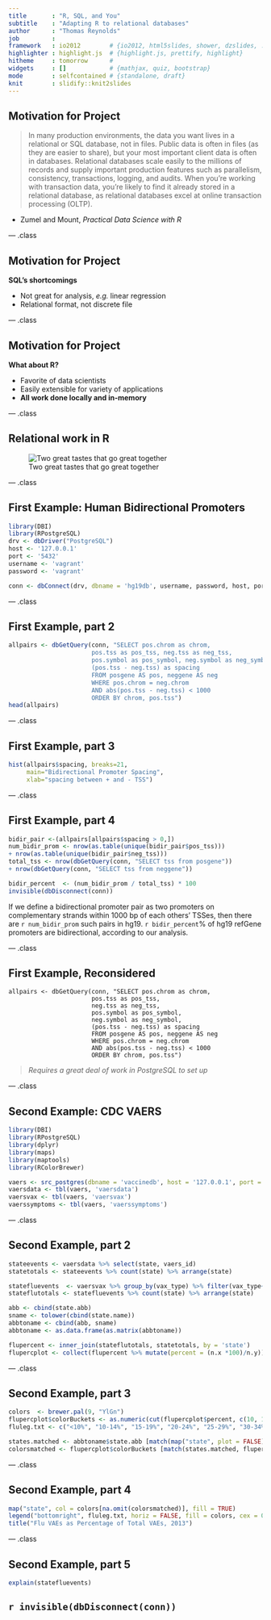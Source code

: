 ```yaml
---
title       : "R, SQL, and You"
subtitle    : "Adapting R to relational databases"
author      : "Thomas Reynolds"
job         : 
framework   : io2012        # {io2012, html5slides, shower, dzslides, ...}
highlighter : highlight.js  # {highlight.js, prettify, highlight}
hitheme     : tomorrow      # 
widgets     : []            # {mathjax, quiz, bootstrap}
mode        : selfcontained # {standalone, draft}
knit        : slidify::knit2slides
---
```


## Motivation for Project

> In many production environments, the data you want lives in a relational or SQL database, not in files. Public data is often in files (as they are easier to share), but your most important client data is often in databases. Relational databases scale easily to the millions of records and supply important production features such as parallelism, consistency, transactions, logging, and audits. When you’re working with transaction data, you’re likely to find it already stored in a relational database, as relational databases excel at online transaction processing (OLTP).

 - Zumel and Mount, *Practical Data Science with R*

--- .class

## Motivation for Project

**SQL's shortcomings**

- Not great for analysis, *e.g.* linear regression
- Relational format, not discrete file

--- .class

## Motivation for Project

**What about R?**

- Favorite of data scientists
- Easily extensible for variety of applications
- **All work done locally and in-memory**

--- .class

## Relational work in R

![Two great tastes that go great together](http://img2.timeinc.net/health/images/slides/reeses-peanut-butter-400x400.jpg)

--- .class

## First Example: Human Bidirectional Promoters

```r
library(DBI)
library(RPostgreSQL)
drv <- dbDriver("PostgreSQL")
host <- '127.0.0.1'
port <- '5432'
username <- 'vagrant'
password <- 'vagrant'

conn <- dbConnect(drv, dbname = 'hg19db', username, password, host, port)
```

--- .class

## First Example, part 2

```r
allpairs <- dbGetQuery(conn, "SELECT pos.chrom as chrom,
                       pos.tss as pos_tss, neg.tss as neg_tss, 
                       pos.symbol as pos_symbol, neg.symbol as neg_symbol, 
                       (pos.tss - neg.tss) as spacing 
                       FROM posgene AS pos, neggene AS neg 
                       WHERE pos.chrom = neg.chrom
                       AND abs(pos.tss - neg.tss) < 1000
                       ORDER BY chrom, pos.tss")
head(allpairs)
```

--- .class

## First Example, part 3

```r
hist(allpairs$spacing, breaks=21,
     main="Bidirectional Promoter Spacing", 
     xlab="spacing between + and - TSS")
```

--- .class

## First Example, part 4

```r
bidir_pair <-(allpairs[allpairs$spacing > 0,])
num_bidir_prom <- nrow(as.table(unique(bidir_pair$pos_tss))) 
+ nrow(as.table(unique(bidir_pair$neg_tss)))
total_tss <- nrow(dbGetQuery(conn, "SELECT tss from posgene")) 
+ nrow(dbGetQuery(conn, "SELECT tss from neggene"))

bidir_percent  <- (num_bidir_prom / total_tss) * 100
invisible(dbDisconnect(conn))
```

If we define a bidirectional promoter pair as two promoters on complementary strands within 1000 bp of each others' TSSes, then there are `r num_bidir_prom` such pairs in hg19. `r bidir_percent`% of hg19 refGene promoters are bidirectional, according to our analysis.

--- .class

## First Example, Reconsidered
```
allpairs <- dbGetQuery(conn, "SELECT pos.chrom as chrom,
                       pos.tss as pos_tss,
                       neg.tss as neg_tss, 
                       pos.symbol as pos_symbol,
                       neg.symbol as neg_symbol, 
                       (pos.tss - neg.tss) as spacing 
                       FROM posgene AS pos, neggene AS neg 
                       WHERE pos.chrom = neg.chrom
                       AND abs(pos.tss - neg.tss) < 1000
                       ORDER BY chrom, pos.tss")
```

> *Requires a great deal of work in PostgreSQL to set up*

--- .class

## Second Example: CDC VAERS
```r
library(DBI)
library(RPostgreSQL)
library(dplyr)
library(maps)
library(maptools)
library(RColorBrewer)

vaers <- src_postgres(dbname = 'vaccinedb', host = '127.0.0.1', port = '5432', user = 'vagrant', password = 'vagrant')
vaersdata <- tbl(vaers, 'vaersdata')
vaersvax <- tbl(vaers, 'vaersvax')
vaerssymptoms <- tbl(vaers, 'vaerssymptoms')
```

--- .class

## Second Example, part 2

```r
stateevents <- vaersdata %>% select(state, vaers_id)
statetotals <- stateevents %>% count(state) %>% arrange(state)

statefluevents  <- vaersvax %>% group_by(vax_type) %>% filter(vax_type~"FLU*") %>% select(vaers_id, vax_type) %>% inner_join(select(vaersdata, vaers_id, state)) %>% select(state, vaers_id)
stateflutotals <- statefluevents %>% count(state) %>% arrange(state)

abb <- cbind(state.abb)
sname <- tolower(cbind(state.name))
abbtoname <- cbind(abb, sname)
abbtoname <- as.data.frame(as.matrix(abbtoname))

flupercent <- inner_join(stateflutotals, statetotals, by = 'state')
flupercplot <- collect(flupercent %>% mutate(percent = (n.x *100)/n.y))
```

--- .class

## Second Example, part 3

```r
colors  <- brewer.pal(9, "YlGn")
flupercplot$colorBuckets <- as.numeric(cut(flupercplot$percent, c(10, 15, 20, 25, 30, 35, 40, 45, 50, 100)))
fluleg.txt <- c("<10%", "10-14%", "15-19%", "20-24%", "25-29%", "30-34%", "35-39%", "40-44%", "45-49%", "50+%")

states.matched <- abbtoname$state.abb [match(map("state", plot = FALSE)$names, abbtoname$state.name)]
colorsmatched <- flupercplot$colorBuckets [match(states.matched, flupercplot$state)]
```

--- .class

## Second Example, part 4

```r
map("state", col = colors[na.omit(colorsmatched)], fill = TRUE)
legend("bottomright", fluleg.txt, horiz = FALSE, fill = colors, cex = 0.5)
title("Flu VAEs as Percentage of Total VAEs, 2013")
```

--- .class

## Second Example, part 5

```r
explain(statefluevents)
```

`r invisible(dbDisconnect(conn))`
---

